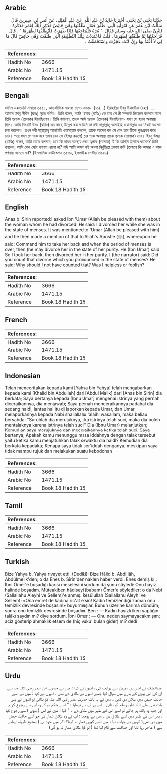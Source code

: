## Arabic


<div dir="rtl" lang="ar" style={{fontSize:'larger',backgroundColor:'#f8f9fa',padding:20}}>
حَدَّثَنَا يَحْيَى بْنُ يَحْيَى، أَخْبَرَنَا خَالِدُ بْنُ عَبْدِ اللَّهِ، عَنْ عَبْدِ الْمَلِكِ، عَنْ أَنَسِ بْنِ، سِيرِينَ قَالَ سَأَلْتُ ابْنَ عُمَرَ عَنِ امْرَأَتِهِ الَّتِي، طَلَّقَ فَقَالَ طَلَّقْتُهَا وَهْىَ حَائِضٌ فَذُكِرَ ذَلِكَ لِعُمَرَ فَذَكَرَهُ لِلنَّبِيِّ صلى الله عليه وسلم فَقَالَ ‏ "‏ مُرْهُ فَلْيُرَاجِعْهَا فَإِذَا طَهَرَتْ فَلْيُطَلِّقْهَا لِطُهْرِهَا ‏"‏ ‏.‏ قَالَ فَرَاجَعْتُهَا ثُمَّ طَلَّقْتُهَا لِطُهْرِهَا ‏.‏ قُلْتُ فَاعْتَدَدْتَ بِتِلْكَ التَّطْلِيقَةِ الَّتِي طَلَّقْتَ وَهْىَ حَائِضٌ قَالَ مَا لِيَ لاَ أَعْتَدُّ بِهَا وَإِنْ كُنْتُ عَجَزْتُ وَاسْتَحْمَقْتُ ‏.‏
</div>
<div style={{backgroundColor:'#f8f9fa',padding:20, marginBottom: 10}}><table> <thead> <tr> <th>References:</th> <th></th> </tr> </thead> <tbody><tr><td>Hadith No</td><td>3666</td></tr><tr><td>Arabic No</td><td>1471.15</td></tr><tr><td>Reference</td><td>Book 18 Hadith 15</td></tr></tbody></table></div>

## Bengali


<div dir="ltr" lang="bn" style={{fontSize:'larger',backgroundColor:'#f8f9fa',padding:20}}>
হাদিস একাডেমি নাম্বারঃ ৩৫৫৮, আন্তর্জাতিক নাম্বারঃ ১৪৭১ ৩৫৫৮-(১১/...) ইয়াহইয়া ইবনু ইয়াহইয়া (রহঃ) ..... আনাস ইবনু সীরীন (রহঃ) সূত্রে বর্ণিত। তিনি বলেন, আমি 'উমার (রাযিঃ) কে তার সে স্ত্রী সম্পর্কে জিজ্ঞেস করলাম যাকে তিনি ত্বলাক (তালাক) দিয়েছিলেন। তিনি বললেন, তাকে আমি ত্বলাক (তালাক) দিয়েছিলাম- যখন সে হায়য অবস্থায় ছিল। আমি বিষয়টি উমর (রাযিঃ) এর কাছে উল্লেখ করলে তিনি তা নবী সাল্লাল্লাহু আলাইহি ওয়াসাল্লাম এর নিকট আলোচনা করলেন। তখন নবী সাল্লাল্লাহু আলাইহি ওয়াসাল্লাম বললেন, তাকে আদেশ কর সে যেন তার স্ত্রীকে পুনঃগ্রহণ করে নেয়। পরে যখন সে পাক হবে তখন যেন সে (ইচ্ছা করলে) তার পাক অবস্থায় তাকে ত্বলাক (তালাক) দেয়। ইবনু উমর (রাযিঃ) বলেন, আমি তাকে বললাম, তবে কি হায়য অবস্থায় প্রদত্ত ত্বলাক (তালাক) টি কি আপনি হিসাবে ধরবেন? তিনি বললেন, আমি কেন সেটা গণনায় ধরবো না? যদি আমি অক্ষম হই অথবা নির্বুদ্ধিতা প্রকাশ করি (তাহলে কি আমার এ কাজ গণনায় আসবে না)? (ইসলামিক ফাউন্ডেশন ৩৫৩০, ইসলামীক সেন্টার ৩৫২৯)
</div>
<div style={{backgroundColor:'#f8f9fa',padding:20, marginBottom: 10}}><table> <thead> <tr> <th>References:</th> <th></th> </tr> </thead> <tbody><tr><td>Hadith No</td><td>3666</td></tr><tr><td>Arabic No</td><td>1471.15</td></tr><tr><td>Reference</td><td>Book 18 Hadith 15</td></tr></tbody></table></div>

## English


<div dir="ltr" lang="en" style={{fontSize:'larger',backgroundColor:'#f8f9fa',padding:20}}>
Anas b. Sirin reported:I asked Ibn 'Umar (Allah be pleased with them) about the woman whom he had divorced. He said: I divorced her while she was in the state of menses. It was mentioned to 'Umar (Allah be pleased with him) and he then made a mention of that to Allah's Apostle (ﷺ), whereupon he said: Command him to take her back and when the period of menses is over, then (he may divorce her in the state of her purity. He (Ibn Umar) said: So I took her back, then divorced her in her purity. I (the narrator) said: Did you count that divorce which you pronounced in the state of menses? He said: Why should I not have counted that? Was I helpless or foolish?
</div>
<div style={{backgroundColor:'#f8f9fa',padding:20, marginBottom: 10}}><table> <thead> <tr> <th>References:</th> <th></th> </tr> </thead> <tbody><tr><td>Hadith No</td><td>3666</td></tr><tr><td>Arabic No</td><td>1471.15</td></tr><tr><td>Reference</td><td>Book 18 Hadith 15</td></tr></tbody></table></div>

## French


<div dir="ltr" lang="fr" style={{fontSize:'larger',backgroundColor:'#f8f9fa',padding:20}}>

</div>
<div style={{backgroundColor:'#f8f9fa',padding:20, marginBottom: 10}}><table> <thead> <tr> <th>References:</th> <th></th> </tr> </thead> <tbody><tr><td>Hadith No</td><td>3666</td></tr><tr><td>Arabic No</td><td>1471.15</td></tr><tr><td>Reference</td><td>Book 18 Hadith 15</td></tr></tbody></table></div>

## Indonesian


<div dir="ltr" lang="id" style={{fontSize:'larger',backgroundColor:'#f8f9fa',padding:20}}>
Telah menceritakan kepada kami [Yahya bin Yahya] telah mengabarkan kepada kami [Khalid bin Abdullah] dari [Abdul Malik] dari [Anas bin Sirin] dia berkata; Saya bertanya kepada [Ibnu Umar] mengenai istrinya yang pernah diceraikannya, dia menjawab; Saya pernah menceraikannya padahal dia sedang haidl, lantas hal itu di laporkan kepada Umar, dan Umar melaporkannya kepada Nabi shallallahu 'alaihi wasallam, maka beliau bersabda: "Suruhlah dia merujuknya, jika istrinya telah suci, maka dia boleh mentalaknya karena istrinya telah suci." Dia (Ibnu Umar) melanjutkan; Kemudian saya merujuknya dan meceraikannya ketika telah suci. Saya bertanya; Apakah kamu menunggu masa iddahnya dengan talak tersebut yaitu ketika kamu menjatuhkan talak sewaktu dia haidl? Kemudian dia berkata kepadaku; Kenapa saya tidak ber'iddah denganya, meskipun saya tidak mampu rujuk dan melakukan suatu kebodohan
</div>
<div style={{backgroundColor:'#f8f9fa',padding:20, marginBottom: 10}}><table> <thead> <tr> <th>References:</th> <th></th> </tr> </thead> <tbody><tr><td>Hadith No</td><td>3666</td></tr><tr><td>Arabic No</td><td>1471.15</td></tr><tr><td>Reference</td><td>Book 18 Hadith 15</td></tr></tbody></table></div>

## Tamil


<div dir="ltr" lang="ta" style={{fontSize:'larger',backgroundColor:'#f8f9fa',padding:20}}>

</div>
<div style={{backgroundColor:'#f8f9fa',padding:20, marginBottom: 10}}><table> <thead> <tr> <th>References:</th> <th></th> </tr> </thead> <tbody><tr><td>Hadith No</td><td>3666</td></tr><tr><td>Arabic No</td><td>1471.15</td></tr><tr><td>Reference</td><td>Book 18 Hadith 15</td></tr></tbody></table></div>

## Turkish


<div dir="ltr" lang="tr" style={{fontSize:'larger',backgroundColor:'#f8f9fa',padding:20}}>
Bize Yahya b. Yahya rivayet etti. (Dediki): Bize Hâlid b. AbdiIIâh, Abdülmelik'den; o da Enes b. Sîrîn'den naklen haber verdi. Enes demiş ki : İbni Ömer'e boşadığı karısı meselesini sordum da şunu söyledi: Onu hayız halinde boşadım. Müteakiben hâdiseyi (babam) Ömer'e söylediler; o da Nebi (Sallallahu Aleyhi ve Sellem)'e anmış. Resûlullah (Sallallahu Aleyhi ve Sellem); «Ona emret de kadına ric'at etsin! Kadın temizlendiği zaman onu temizlik devresinde boşasın!» buyurmuşlar. Bunun üzerine karıma döndüm; sonra onu temizlik devresinde boşadım. Ben : — Kadın hayızlı iken yaptığın talâkı saydın mı? diye sordum. İbni Ömer : — Onu neden saymayacakmışım; aciz gösterip ahmaklık etsem de (hiç vuku' bulan gider) mi? dedi
</div>
<div style={{backgroundColor:'#f8f9fa',padding:20, marginBottom: 10}}><table> <thead> <tr> <th>References:</th> <th></th> </tr> </thead> <tbody><tr><td>Hadith No</td><td>3666</td></tr><tr><td>Arabic No</td><td>1471.15</td></tr><tr><td>Reference</td><td>Book 18 Hadith 15</td></tr></tbody></table></div>

## Urdu


<div dir="rtl" lang="ur" style={{fontSize:'larger',backgroundColor:'#f8f9fa',padding:20}}>
عبدالملک نے انس بن سیرین سے روایت کی ، انہوں نے کہا : میں نے حضرت ابن عمر رضی اللہ عنہ سے ان کی اس بیوی کے بارے میں سوال کیا جسے انہوں نے طلاق دی تھی ۔ انہوں نے کہا : میں نے اسے حالت حیض میں طلاق دی تھی ۔ میں نے یہ بات حضرت عمر رضی اللہ عنہ کو بتائی تو انہوں نے یہی بات نبی صلی اللہ علیہ وسلم کو بتائی ۔ اس پر آپ نے فرمایا : " اسے حکم دو کہ وہ اس سے رجوع کرے اور جب وہ پاک ہو جائے تو اسے اس کے طہر میں طلاق دے ۔ " کہا : میں نے اس ( بیوی ) سے رجوع کیا ، پھر اس کے طہر میں اسے طلاق دی ۔ میں نے پوچھا : آپ نے وہ طلاق شمار کی جو اسے حالت حیض میں دی تھی؟ انہوں نے جواب دیا : میں اسے کیوں شمار نہ کرتا؟ اگر میں خود ہی ( صحیح طریقہ اپنانے سے ) عاجز رہا تھا اور حماقت سے کام لیا تھا ( تو کیا طلاق شمار نہ ہو گی)
</div>
<div style={{backgroundColor:'#f8f9fa',padding:20, marginBottom: 10}}><table> <thead> <tr> <th>References:</th> <th></th> </tr> </thead> <tbody><tr><td>Hadith No</td><td>3666</td></tr><tr><td>Arabic No</td><td>1471.15</td></tr><tr><td>Reference</td><td>Book 18 Hadith 15</td></tr></tbody></table></div>